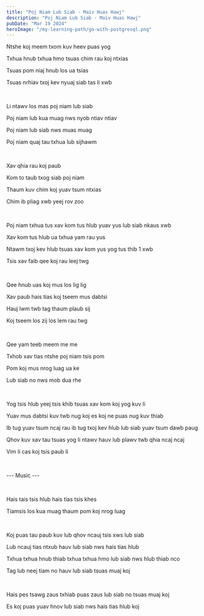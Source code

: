 ```yaml
---
title: "Poj Niam Lub Siab - Maiv Huas Hawj"
description: "Poj Niam Lub Siab - Maiv Huas Hawj"
pubDate: "Mar 19 2024"
heroImage: "/my-learning-path/go-with-postgresql.png"
---
```


Ntshe koj meem txom kuv heev puas yog

Txhua hnub txhua hmo tsuas chim rau koj ntxias

Tsuas pom niaj hnub los ua tsias

Tsuas nrhiav txoj kev nyuaj siab tas li xwb

<br />

Li ntawv los mas poj niam lub siab

Poj niam lub kua muag nws nyob ntiav ntiav

Poj niam lub siab nws muas muag

Poj niam quaj tau txhua lub sijhawm

<br />

Xav qhia rau koj paub

Kom to taub txog siab poj niam

Thaum kuv chim koj yuav tsum ntxias

Chim ib pliag xwb yeej rov zoo

<br />

Poj niam txhua tus xav kom tus hlub yuav yus lub siab nkaus xwb

Xav kom tus hlub ua txhua yam rau yus

Ntawm txoj kev hlub tsuas xav kom yus yog tus thib 1 xwb

Tsis xav faib qee koj rau leej twg

<br />

Qee hnub uas koj mus los lig lig

Xav paub hais tias koj tseem mus dabtsi

Hauj lwm twb tag thaum plaub sij

Koj tseem los zij los lem rau twg

<br />

Qee yam teeb meem me me

Txhob xav tias ntshe poj niam tsis pom

Pom koj mus nrog luag ua ke

Lub siab no nws mob dua rhe

<br />

Yog tsis hlub yeej tsis khib tsuas xav kom koj yog kuv li

Yuav mus dabtsi kuv twb nug koj es koj ne puas nug kuv thiab

Ib tug yuav tsum ncaj rau ib tug txoj kev hlub lub siab yuav tsum dawb paug

Qhov kuv xav tau tsuas yog li ntawv hauv lub plawv twb qhia ncaj ncaj

Vim li cas koj tsis paub li

<br />

--- Music ---

<br />

Hais tais tsis hlub hais tias tsis khes

Tiamsis los kua muag thaum pom koj nrog luag

<br />

Koj puas tau paub kuv lub qhov ncauj tsis xws lub siab

Lub ncauj tias ntxub hauv lub siab nws hais tias hlub

Txhua txhua hnub thiab txhua txhua hmo lub siab nws hlub thiab nco

Tag lub neej tiam no hauv lub siab tsuas muaj koj

<br />

Hais pes tsawg zaus txhiab puas zaus lub siab no tsuas muaj koj

Es koj puas yuav hnov lub siab nws hais tias hlub koj
